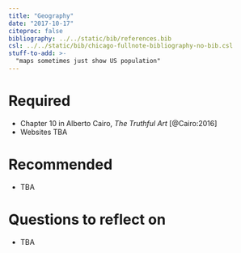 ```yaml
---
title: "Geography"
date: "2017-10-17"
citeproc: false
bibliography: ../../static/bib/references.bib
csl: ../../static/bib/chicago-fullnote-bibliography-no-bib.csl
stuff-to-add: >-
  "maps sometimes just show US population"
---
```


# Required

- Chapter 10 in Alberto Cairo, *The Truthful Art* [@Cairo:2016]
- Websites TBA


# Recommended

- TBA


# Questions to reflect on

- TBA


